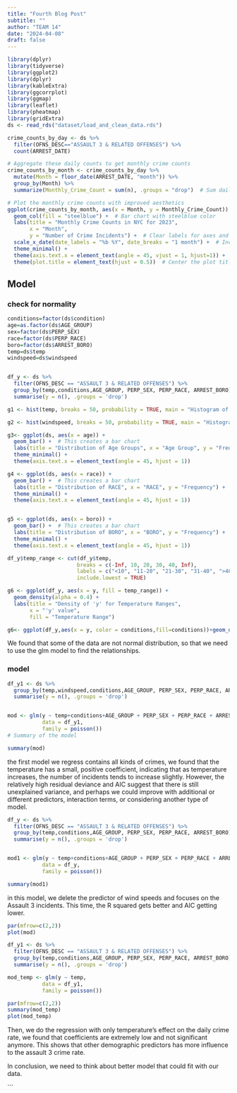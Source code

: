 ```yaml
---
title: "Fourth Blog Post"
subtitle: ""
author: "TEAM 14"
date: "2024-04-08"
draft: false
---
```


```r
library(dplyr)
library(tidyverse) 
library(ggplot2)
library(dplyr)
library(kableExtra)
library(ggcorrplot)
library(ggmap)
library(leaflet)
library(pheatmap)
library(gridExtra)
ds <- read_rds("dataset/load_and_clean_data.rds") 
```

```r
crime_counts_by_day <- ds %>%
  filter(OFNS_DESC=="ASSAULT 3 & RELATED OFFENSES") %>%
  count(ARREST_DATE)

# Aggregate these daily counts to get monthly crime counts
crime_counts_by_month <- crime_counts_by_day %>%
  mutate(Month = floor_date(ARREST_DATE, "month")) %>%
  group_by(Month) %>%
  summarize(Monthly_Crime_Count = sum(n), .groups = "drop")  # Sum daily counts to get monthly

# Plot the monthly crime counts with improved aesthetics
ggplot(crime_counts_by_month, aes(x = Month, y = Monthly_Crime_Count)) +
  geom_col(fill = "steelblue") +  # Bar chart with steelblue color
  labs(title = "Monthly Crime Counts in NYC for 2023",
       x = "Month",
       y = "Number of Crime Incidents") +  # Clear labels for axes and title
  scale_x_date(date_labels = "%b %Y", date_breaks = "1 month") +  # Include year in x-axis labels
  theme_minimal() +
  theme(axis.text.x = element_text(angle = 45, vjust = 1, hjust=1)) +  # Adjust text alignment for readability
  theme(plot.title = element_text(hjust = 0.5))  # Center the plot title
```

## Model 

### check for normality

```r
conditions=factor(ds$condition)
age=as.factor(ds$AGE_GROUP)
sex=factor(ds$PERP_SEX)
race=factor(ds$PERP_RACE)
boro=factor(ds$ARREST_BORO)
temp=ds$temp
windspeed=ds$windspeed


df_y <- ds %>%
  filter(OFNS_DESC == "ASSAULT 3 & RELATED OFFENSES") %>%
  group_by(temp,conditions,AGE_GROUP, PERP_SEX, PERP_RACE, ARREST_BORO) %>%
  summarise(y = n(), .groups = 'drop')
```




```r

g1 <- hist(temp, breaks = 50, probability = TRUE, main = "Histogram of temp ", xlab = "Volume", col = "lightblue")

g2 <- hist(windspeed, breaks = 50, probability = TRUE, main = "Histogram of windspeed", xlab = "Volume", col = "lightblue")

g3<- ggplot(ds, aes(x = age)) +
  geom_bar() +  # This creates a bar chart
  labs(title = "Distribution of Age Groups", x = "Age Group", y = "Frequency") +
  theme_minimal() +
  theme(axis.text.x = element_text(angle = 45, hjust = 1)) 

g4 <- ggplot(ds, aes(x = race)) +
  geom_bar() +  # This creates a bar chart
  labs(title = "Distribution of RACE", x = "RACE", y = "Frequency") +
  theme_minimal() +
  theme(axis.text.x = element_text(angle = 45, hjust = 1)) 


g5 <- ggplot(ds, aes(x = boro)) +
  geom_bar() +  # This creates a bar chart
  labs(title = "Distribution of BORO", x = "BORO", y = "Frequency") +
  theme_minimal() +
  theme(axis.text.x = element_text(angle = 45, hjust = 1)) 

df_y$temp_range <- cut(df_y$temp,
                      breaks = c(-Inf, 10, 20, 30, 40, Inf),
                      labels = c("<10", "11-20", "21-30", "31-40", ">40"),
                      include.lowest = TRUE)

g6 <- ggplot(df_y, aes(x = y, fill = temp_range)) +
  geom_density(alpha = 0.4) +
  labs(title = "Density of 'y' for Temperature Ranges",
       x = "'y' value",
       fill = "Temperature Range")

g6<- ggplot(df_y,aes(x = y, color = conditions,fill=conditions))+geom_density(alpha=0.4)


```


We found that some of the data are not normal distribution, so that we need to use the glm model to find the relationships.


### model

```r
df_y1 <- ds %>%
  group_by(temp,windspeed,conditions,AGE_GROUP, PERP_SEX, PERP_RACE, ARREST_BORO) %>%
  summarise(y = n(), .groups = 'drop')


mod <- glm(y ~ temp+conditions+AGE_GROUP + PERP_SEX + PERP_RACE + ARREST_BORO , 
           data = df_y1, 
           family = poisson())
# Summary of the model
```


```r
summary(mod)
```

the first model we regress contains all kinds of crimes, we found that the temperature has a small, positive coefficient, indicating that as temperature increases, the number of incidents tends to increase slightly. However, the relatively high residual deviance and AIC suggest that there is still unexplained variance, and perhaps we could improve with additional or different predictors, interaction terms, or considering another type of model.



```r
df_y <- ds %>%
  filter(OFNS_DESC == "ASSAULT 3 & RELATED OFFENSES") %>%
  group_by(temp,conditions,AGE_GROUP, PERP_SEX, PERP_RACE, ARREST_BORO) %>%
  summarise(y = n(), .groups = 'drop')


mod1 <- glm(y ~ temp+conditions+AGE_GROUP + PERP_SEX + PERP_RACE + ARREST_BORO , 
           data = df_y, 
           family = poisson())
```


```r
summary(mod1)
```
in this model, we delete the predictor of wind speeds and focuses on the Assault 3 incidents.
This time, the R squared gets better and AIC getting lower. 

```r
par(mfrow=c(2,2))
plot(mod)
```

```r
df_y1 <- ds %>%
  filter(OFNS_DESC == "ASSAULT 3 & RELATED OFFENSES") %>%
  group_by(temp,conditions,AGE_GROUP, PERP_SEX, PERP_RACE, ARREST_BORO) %>%
  summarise(y = n(), .groups = 'drop')

mod_temp <- glm(y ~ temp, 
           data = df_y1, 
           family = poisson())
```


```r
par(mfrow=c(2,2))
summary(mod_temp)
plot(mod_temp)
```
Then, we do the regression with only temperature's effect on the daily crime rate, we found that coefficients are extremely low and not significant anymore. This shows that other demographic predictors has more influence to the assault 3 crime rate.

In conclusion, we need to think about better model that could fit with our data.












```
